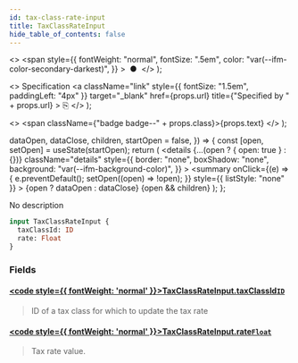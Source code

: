 ```yaml
---
id: tax-class-rate-input
title: TaxClassRateInput
hide_table_of_contents: false
---
```


  <>
    <span
      style={{
        fontWeight: "normal",
        fontSize: ".5em",
        color: "var(--ifm-color-secondary-darkest)",
      }}
    >
      &nbsp;●&nbsp;
    </span>
  </>
);

  <>
    Specification
    <a
      className="link"
      style={{ fontSize: "1.5em", paddingLeft: "4px" }}
      target="\_blank"
      href={props.url}
      title={"Specified by " + props.url}
    >
      ⎘
    </a>
  </>
);

  <>
    <span className={"badge badge--" + props.class}>{props.text}</span>
  </>
);


  dataOpen,
  dataClose,
  children,
  startOpen = false,
}) => {
  const [open, setOpen] = useState(startOpen);
  return (
    <details
      {...(open ? { open: true } : {})}
      className="details"
      style={{
        border: "none",
        boxShadow: "none",
        background: "var(--ifm-background-color)",
      }}
    >
      <summary
        onClick={(e) => {
          e.preventDefault();
          setOpen((open) => !open);
        }}
        style={{ listStyle: "none" }}
      >
        {open ? dataOpen : dataClose}
      </summary>
      {open && children}
    </details>
  );
};

No description

```graphql
input TaxClassRateInput {
  taxClassId: ID
  rate: Float
}
```

### Fields

#### [<code style={{ fontWeight: 'normal' }}>TaxClassRateInput.<b>taxClassId</b></code>](#)<Bullet />[`ID`](../../../api-storefront/miscellaneous/scalars/id) <Badge class="secondary" text="scalar"/>

> ID of a tax class for which to update the tax rate

#### [<code style={{ fontWeight: 'normal' }}>TaxClassRateInput.<b>rate</b></code>](#)<Bullet />[`Float`](../../../api-storefront/miscellaneous/scalars/float) <Badge class="secondary" text="scalar"/>

> Tax rate value.

